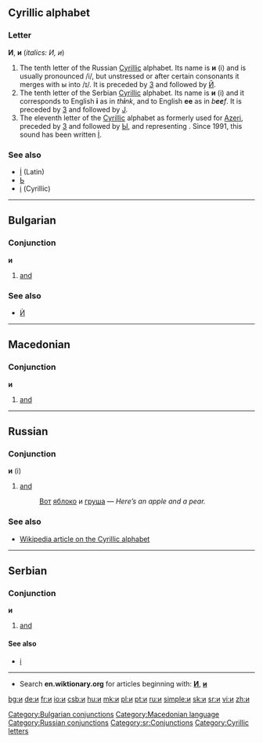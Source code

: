 ==Cyrillic alphabet==
===Letter===
'''И''', '''и''' (''italics: И, и'')

#The tenth letter of the Russian [[Cyrillic]] alphabet. Its name is '''и''' (i) and is usually pronounced /i/, but unstressed or after certain consonants it merges with ы into /ɪ/. It is preceded by [[з|З]] and followed by [[й|Й]].
#The tenth letter of the Serbian [[Cyrillic]] alphabet. Its name is '''и''' (i) and it corresponds to English '''i''' as in ''th'''i'''nk'', and to English '''ee''' as in ''b'''ee'''f''. It is preceded by [[з|З]] and followed by [[ј|Ј]].
#The eleventh letter of the [[Cyrillic]] alphabet as formerly used for [[Azeri]], preceded by [[з|З]] and followed by [[ы|Ы]], and representing {{IPAchar|/ɪ/}}. Since 1991, this sound has been written [[İ]].

===See also===
*[[İ]] (Latin)
*[[ь|Ь]]
*[[і]] (Cyrillic)


----
==Bulgarian==
[[Category:Bulgarian conjunctions]]
===Conjunction===
'''и'''

#[[and]]

===See also===
*[[Ѝ]]


----
==Macedonian==
[[Category:Macedonian language]]
===Conjunction===
'''и'''

#[[and]]


----
==Russian==
[[Category:Russian conjunctions]]
===Conjunction===
'''и''' (i)
# [[and]]
#:[[Вот]] [[яблоко]] и [[груша]] — ''Here’s an apple and a pear.''

===See also===
*[[w:Cyrillic alphabet|Wikipedia article on the Cyrillic alphabet]]


----
==Serbian==
===Conjunction===
'''и'''
#[[and]]
====See also====
*[[i#Serbian|i]]
[[Category:sr:Conjunctions]]


----
*Search '''en.wiktionary.org''' for articles beginning with: '''[http://en.wiktionary.org/w/index.php?title=Special%3AAllpages&from=%D0%98&namespace=0 И]''', '''[http://en.wiktionary.org/w/index.php?title=Special%3AAllpages&from=%D0%B8&namespace=0 и]'''

[[Category:Cyrillic letters]]

[[bg:и]]
[[de:и]]
[[fr:и]]
[[io:и]]
[[csb:и]]
[[hu:и]]
[[mk:и]]
[[pl:и]]
[[pt:и]]
[[ru:и]]
[[simple:и]]
[[sk:и]]
[[sr:и]]
[[vi:и]]
[[zh:и]]